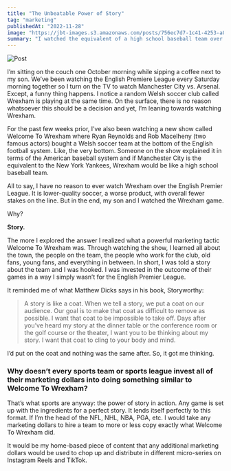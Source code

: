 ```yaml
---
title: "The Unbeatable Power of Story"
tag: "marketing"
publishedAt: "2022-11-28"
image: "https://jbt-images.s3.amazonaws.com/posts/756ec7d7-1c41-4253-a821-8bf7b56b18ab-scaled.jpeg"
summary: "I watched the equivalent of a high school baseball team over the New York Yankees. Find out why and how to adjust your marketing dollars to do the same."
---
```


![Post](https://jbt-images.s3.amazonaws.com/posts/756ec7d7-1c41-4253-a821-8bf7b56b18ab-scaled.jpeg)

I’m sitting on the couch one October morning while sipping a coffee next to my son. We’ve been watching the English Premiere League every Saturday morning together so I turn on the TV to watch Manchester City vs. Arsenal. Except, a funny thing happens. I notice a random Welsh soccer club called Wrexham is playing at the same time. On the surface, there is no reason whatsoever this should be a decision and yet, I’m leaning towards watching Wrexham.

For the past few weeks prior, I’ve also been watching a new show called Welcome To Wrexham where Ryan Reynolds and Rob Macelheny (two famous actors) bought a Welsh soccer team at the bottom of the English football system. Like, the very bottom. Someone on the show explained it in terms of the American baseball system and if Manchester City is the equivalent to the New York Yankees, Wrexham would be like a high school baseball team.

All to say, I have no reason to ever watch Wrexham over the English Premier League. It is lower-quality soccer, a worse product, with overall fewer stakes on the line. But in the end, my son and I watched the Wrexham game.

Why?

**Story.**

The more I explored the answer I realized what a powerful marketing tactic Welcome To Wrexham was. Through watching the show, I learned all about the town, the people on the team, the people who work for the club, old fans, young fans, and everything in between. In short, I was told a story about the team and I was hooked. I was invested in the outcome of their games in a way I simply wasn’t for the English Premier League.

It reminded me of what Matthew Dicks says in his book, Storyworthy:

> A story is like a coat. When we tell a story, we put a coat on our audience. Our goal is to make that coat as difficult to remove as possible. I want that coat to be impossible to take off. Days after you’ve heard my story at the dinner table or the conference room or the golf course or the theater, I want you to be thinking about my story. I want that coat to cling to your body and mind.

I’d put on the coat and nothing was the same after. So, it got me thinking.

### Why doesn’t every sports team or sports league invest all of their marketing dollars into doing something similar to Welcome To Wrexham?

That’s what sports are anyway: the power of story in action. Any game is set up with the ingredients for a perfect story. It lends itself perfectly to this format. If I’m the head of the NFL, NHL, NBA, PGA, etc. I would take any marketing dollars to hire a team to more or less copy exactly what Welcome To Wrexham did.

It would be my home-based piece of content that any additional marketing dollars would be used to chop up and distribute in different micro-series on Instagram Reels and TikTok.
